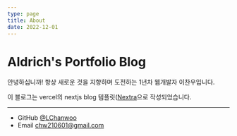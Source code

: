 ```yaml
---
type: page
title: About
date: 2022-12-01
---
```


# Aldrich's Portfolio Blog 

안녕하십니까! 항상 새로운 것을 지향하며 도전하는 1년차 웹개발자 이찬우입니다.

이 블로그는 vercel의 nextjs blog 템플릿([Nextra](https://nextra.vercel.app/)으로 작성되었습니다.


---

- GitHub [@LChanwoo](https://github.com/LChanwoo)
- Email chw210601@gmail.com